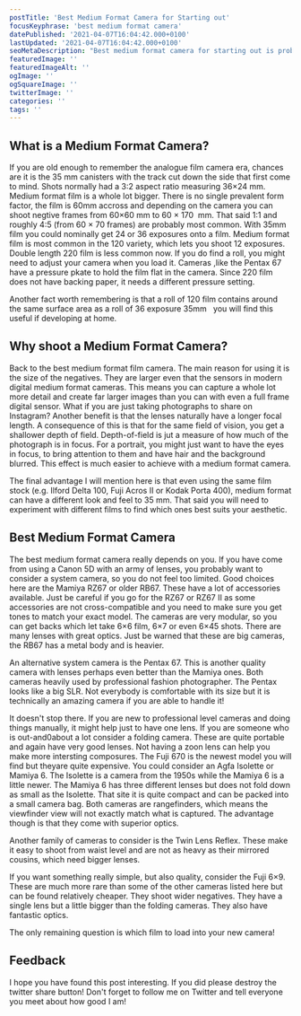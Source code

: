 ```yaml
---
postTitle: 'Best Medium Format Camera for Starting out'
focusKeyphrase: 'best medium format camera'
datePublished: '2021-04-07T16:04:42.000+0100'
lastUpdated: '2021-04-07T16:04:42.000+0100'
seoMetaDescription: "Best medium format camera for starting out is probably a question at the front of your mind right now! Let's take a look."
featuredImage: ''
featuredImageAlt: ''
ogImage: ''
ogSquareImage: ''
twitterImage: ''
categories: ''
tags: ''
---
```


## What is a Medium Format Camera?

If you are old enough to remember the analogue film camera era, chances are it is the 35&nbsp;mm canisters with the track cut down the side that first come to mind.  Shots normally had a 3:2 aspect ratio measuring 36&times;24&nbsp;mm.  Medium format film is a whole lot bigger.  There is no single prevalent form factor, the film is 60mm accross and depending on the camera you can shoot negtive frames from 60&times;60 mm to 60 &times; 170 &nbsp;mm.   That said 1:1 and roughly 4:5 (from 60 &times; 70 frames) are probably most common.  With 35mm film you could nominally get 24 or 36 exposures onto a film.  Medium format film is most common in the 120 variety, which lets you shoot 12 exposures.  Double length 220 film is less common now.  If you do find a roll, you might need to adjust your camera when you load it.  Cameras ,like the Pentax 67 have a pressure pkate to hold the film flat in the camera.  Since 220 film does not have backing paper, it needs a different pressure setting.

Another fact worth remembering is that a roll of 120 film contains around the same surface area as a roll of 36 exposure 35mm &nbsp;  you will find this useful if developing at home.

## Why shoot a Medium Format Camera?

Back to the best medium format film camera.  The main reason for using it is the size of the negatives.  They are larger even that the sensors in modern digital medium format cameras.  This means you can capture a whole lot more detail and create far larger images than you can with even a full frame digital sensor.  What if you are just taking photographs to share on Instagram?  Another benefit is that the lenses naturally have a longer focal length.  A consequence of this is that for the same field of vision, you get a shallower depth of field.  Depth-of-field is jut a measure of how much of the photograph is in focus.  For a portrait, you might just want to have the eyes in focus, to bring attention to them and have hair and the background blurred.  This effect is much easier to achieve with a medium format camera.

The final advantage I will mention here is that even using the same film stock (e.g. Ilford Delta 100, <ExternalLink aria-label="Read a Fuji Acros 100 II filem review" href="https://parallaxphotographic.coop/fuji-acros-100-ii-film-review/">Fuji Acros II</ExternalLink> or Kodak Porta 400), medium format can have a different look and feel to 35 mm.  That said you will need to experiment with different films to find which ones best suits your aesthetic.


## Best Medium Format Camera

The best medium format camera really depends on you.  If you have come from using a Canon 5D with an army of lenses, you probably want to consider a system camera, so you do not feel too limited.  Good choices here are the Mamiya RZ67 or older RB67.  These have a lot of accessories available. Just be careful if you go for the RZ67 or RZ67 II as some accessories are not cross-compatible and you need to make sure you get tones to match your exact model.  The cameras are very modular, so you can get backs which let take 6&times;6 film, 6&times;7 or even 6&times;45 shots.  There are many lenses with great optics.  Just be warned that these are big cameras, the RB67 has a metal body and is heavier.

An alternative system camera is the Pentax 67.  This is another quality camera with lenses perhaps even better than the Mamiya ones.  Both cameras heavily used by professional fashion photographer.  The Pentax looks like a big SLR.  Not everybody is comfortable with its size but it is technically an amazing camera if you are able to handle it!

It doesn't stop there. If you are new to professional level cameras and doing things manually, it might help just to have one lens.  If you are someone who is out-and0about a lot consider a folding camera.  These are quite portable and again have very good lenses.  Not having a zoon lens can help you make more intersting composures.  The Fuji 670 is the newest model you will find but theyare quite expensive.  You could consider an Agfa Isolette or Mamiya 6.  The Isolette is a camera from the 1950s while the Mamiya 6 is a little newer.  The Mamiya 6 has three different lenses but does not fold down as small as the Isolette.  That site it is quite compact and can be packed into a small camera bag.  Both cameras are rangefinders, which means the viewfinder view will not exactly match what is captured.  The advantage though is that they come with superior optics.

Another family of cameras to consider is the <Link aria-label="Read a post about Twin Lens Reflex cameras" to="/twin-lens-reflex-camera/">Twin Lens Reflex</Link>.  These make it easy to shoot from waist level and are not as heavy as their mirrored cousins, which need bigger lenses.

If you want something really simple, but also quality, consider the Fuji 6&times;9.  These are much more rare than some of the other cameras listed here but can be found relatively cheaper.  They shoot wider negatives.  They have a single lens but a little bigger than the folding cameras.  They also have fantastic optics.

The only remaining question is which film to load into your new camera!

## Feedback

I hope you have found this post interesting.  If you did please destroy the twitter share button!  Don't forget to follow me on Twitter and tell everyone you meet about how good I am!
